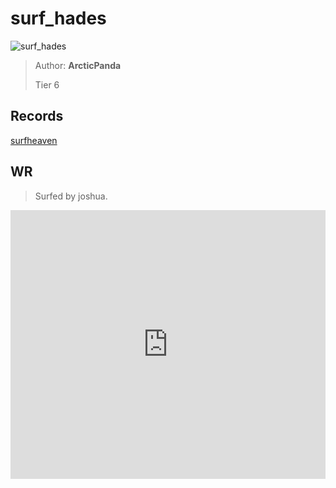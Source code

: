 
# surf_hades

![surf_hades](https://raw.githubusercontent.com/Sayt123/SurfMapPics/Maps-and-bonuses/csgo/surf_hades.jpg)

> Author: **ArcticPanda**
>
> Tier 6

## Records

[surfheaven](https://surfheaven.eu/map/surf_hades)

## WR

> Surfed by joshua.

<iframe
width="100%"
height="430"
src="https://www.youtube.com/embed/eur8fIN4dSg"
frameborder="0"
allow="accelerometer; autoplay; clipboard-write; encrypted-media; gyroscope; picture-in-picture"
allowFullScreen
/>

```md

[Surf Timer] - The shua finished in 01:35:58 (WR -00:01:12)
[Surf Timer] - The shua beat the map record! Rank: 1/482

Previous WR holder: rulldar


```
                